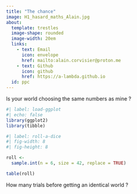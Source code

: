 ```yaml
---
title: "The chance"
image: H1_hasard_maths_Alain.jpg
about:
  template: trestles
  image-shape: rounded
  image-width: 20em
  links: 
    - text: Email
      icon: envelope
      href: mailto:alain.corvisier@proton.me
    - text: Github
      icon: github
      href: https://a-lambda.github.io
  id: ppc
---
```


:::{#ppc}

Is your world choosing the same numbers as mine ?

```r
#| label: load-ggplot
#| echo: false
library(ggplot2)
library(tibble)
```

```r
#| label: roll-a-dice
#| fig-width: 8
#| fig-height: 8

roll <- 
  sample.int(n = 6, size = 42, replace = TRUE)

table(roll)

```

How many trials before getting an identical world ?

:::

